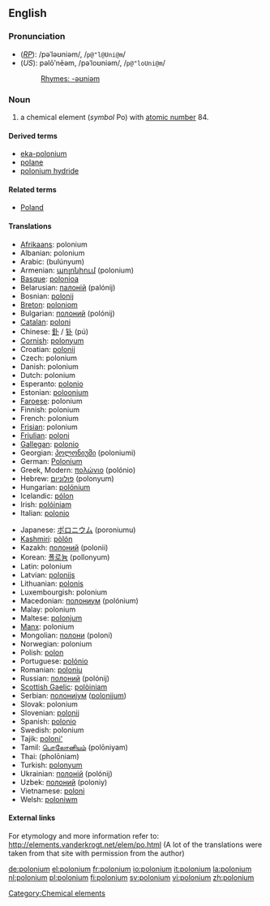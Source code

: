 {{see|Polonium}}
==English==
{{elements|Po|bismuth|Bi|astatine|At}}
===Pronunciation===
*(''[[RP]]''): /pəˈləʊniəm/, /<tt>p@"l@Uni@m</tt>/
*(''US''): pəlōʹnēəm, /pəˈloʊniəm/, /<tt>p@"loUni@m</tt>/
*:[[Rhymes:English:-əʊniəm|Rhymes: -əʊniəm]]

=== Noun ===
{{en-noun-unc}}
{{wikipedia}}

# a chemical element (''symbol'' Po) with [[atomic number]] 84.

====Derived terms====
*[[eka-polonium]]
*[[polane]]
*[[polonium hydride]]

====Related terms====
*[[Poland]]<!--after which polonium is named-->

==== Translations ====
{{top}}
*[[Afrikaans]]: polonium
*Albanian: polonium
*Arabic: {{ARchar|[[بولونيوم]]}} (bulúnyum) {{m}}
*Armenian: [[պոլոնիում]] (polonium)
*[[Basque]]: [[polonioa]]
*Belarusian: [[палонiй]] (palónij) {{m}}
*Bosnian: [[polonij]]
*[[Breton]]: [[poloniom]]
*Bulgarian: [[полоний]] (polónij) {{m}}
*[[Catalan]]: [[poloni]]
*Chinese: [[釙]] / [[钋]] (pú)
*[[Cornish]]: [[polonyum]]
*Croatian: [[polonij]]
*Czech: polonium
*Danish: polonium
*Dutch: polonium {{n}}
*Esperanto: [[polonio]]
*Estonian: [[poloonium]]
*[[Faroese]]: polonium
*Finnish: polonium
*French: polonium {{m}}
*[[Frisian]]: polonium
*[[Friulian]]: [[poloni]]
*[[Gallegan]]: [[polonio]]
*Georgian: [[პოლონიუმი]] (poloniumi)
*German: [[Polonium]] {{n}}
*Greek, Modern: [[πολώνιο]] (polónio) {{n}}
*Hebrew: [[פולוניום]] (polonyum)
*Hungarian: [[polónium]]
*Icelandic: [[pólon]]
*Irish: [[polóiniam]]
*Italian: [[polonio]] {{m}}
{{mid}}
*Japanese: [[ポロニウム]] (poroniumu)
*[[Kashmiri]]: [[pòlón]]
*Kazakh: [[полоний]] (polonii)
*Korean: [[폴로늄]] (pollonyum)
*Latin: polonium
*Latvian: [[polonijs]]
*Lithuanian: [[polonis]]
*Luxembourgish: polonium
*Macedonian: [[полониум]] (polónium) {{m}}
*Malay: polonium
*Maltese: [[polonjum]]
*[[Manx]]: polonium
*Mongolian: [[полони]] (poloni)
*Norwegian: polonium
*Polish: [[polon]] {{m}}
*Portuguese: [[polónio]] {{m}}
*Romanian: [[poloniu]] {{n}}
*Russian: [[полоний]] (polónij) {{m}}
*[[Scottish Gaelic]]: [[polòiniam]]
*Serbian: [[полониjум]] ([[polonijum]]) {{m}}
*Slovak: polonium
*Slovenian: [[polonij]]
*Spanish: [[polonio]] {{m}}
*Swedish: polonium
*Tajik: [[poloni']]
*Tamil: [[பொலோனியம்]] (polōniyam)
*Thai: {{THchar|[[พอโลเนียม]]}} (pholōniam)
*Turkish: [[polonyum]]
*Ukrainian: [[полонiй]] (polónij) {{m}}
*Uzbek: [[полоний]] (poloniy)
*Vietnamese: [[poloni]]
*Welsh: [[poloniwm]]
{{bottom}}

====External links====
For etymology and more information refer to:
http://elements.vanderkrogt.net/elem/po.html
(A lot of the translations were taken from that site with permission from the author)

[[Category:Chemical elements]]

[[de:polonium]]
[[el:polonium]]
[[fr:polonium]]
[[io:polonium]]
[[it:polonium]]
[[la:polonium]]
[[nl:polonium]]
[[pl:polonium]]
[[fi:polonium]]
[[sv:polonium]]
[[vi:polonium]]
[[zh:polonium]]